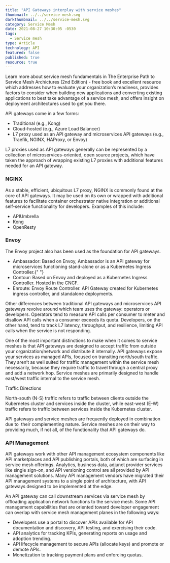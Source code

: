 ```yaml
---
title: "API Gateways interplay with service meshes"
thumbnail: ../../service-mesh.svg
darkthumbnail: ../../service-mesh.svg
category: Service Mesh
date: 2021-08-27 10:30:05 -0530
tags:
  - Service mesh
type: Article
technology: API
featured: false
published: true
resource: true
---
```



<ResourcesWrapper>
  <div className="intro">
    <p>Learn more about service mesh fundamentals in <Link className="blog" to="/learn/service-mesh-books/the-enterprise-path-to-service-mesh-architectures-2nd-edition">The Enterprise Path to Service Mesh Archictures (2nd Edition)</Link> -  free book and excellent resource which addresses how to evaluate your organization’s readiness, provides factors to consider when building new applications and converting existing applications to best take advantage of a service mesh, and offers insight on deployment architectures used to get you there.</p>
  </div>

<p>API gateways come in a few forms:</p>
<ul>
  <li>Traditional (e.g., Kong)</li>
  <li>Cloud-hosted (e.g., Azure Load Balancer)</li>
  <li>
    L7 proxy used as an API gateway and microservices API gateways (e.g., Traefik, NGINX, HAProxy,
    or Envoy)
  </li>
</ul>

<p>
  L7 proxies used as API gateways generally can be represented by a collection of
  microservices-oriented, open source projects, which have taken the approach of wrapping existing
  L7 proxies with additional features needed for an API gateway.
</p>

<h3>NGINX</h3>
<p>
  As a stable, efficient, ubiquitous L7 proxy, NGINX is commonly found at the core of API gateways.
  It may be used on its own or wrapped with additional features to facilitate container orchestrator
  native integration or additional self-service functionality for developers. Examples of this
  include:
</p>
<ul>
  <li>APIUmbrella</li>
  <li>Kong</li>
  <li>OpenResty</li>
</ul>

<h3>Envoy</h3>

<p>The Envoy project also has been used as the foundation for API gateways.</p>

<ul>
  <li>
    Ambassador: Based on Envoy, Ambassador is an API gateway for microservices functioning
    stand-alone or as a Kubernetes Ingress Controller.{" "}
  </li>
  <li>
    Contour: Based on Envoy and deployed as a Kubernetes Ingress Controller. Hosted in the CNCF.
  </li>
  <li>
    Enroute: Envoy Route Controller. API Gateway created for Kubernetes ingress controller, and
    standalone deployments.
  </li>
</ul>

<p>
  Other differences between traditional API gateways and microservices API gateways revolve around
  which team uses the gateway: operators or developers. Operators tend to measure API calls per
  consumer to meter and disallow API calls when a consumer exceeds its quota. Developers, on the
  other hand, tend to track L7 latency, throughput, and resilience, limiting API calls when the
  service is not responding.
</p>

<p>
  One of the most important distinctions to make when it comes to service meshes is that API
  gateways are designed to accept traffic from outside your organization/network and distribute it
  internally. API gateways expose your services as managed APIs, focused on transiting north/south
  traffic. They aren’t as well suited for traffic management within the service mesh necessarily,
  because they require traffic to travel through a central proxy and add a network hop. Service
  meshes are primarily designed to handle east/west traffic internal to the service mesh.
</p>

<div class="fact-left">
  Traffic Directions
  <p>
    North-south (N-S) traffic refers to traffic between clients outside the Kubernetes cluster and
    services inside the cluster, while east-west (E-W) traffic refers to traffic between services
    inside the Kubernetes cluster.
  </p>
</div>

<p>
  API gateways and service meshes are frequently deployed in combination due to  their complementing
  nature. Service meshes are on their way to providing much, if not all, of the functionality that
  API gateways do.
</p>

<h3>API Management</h3>

<p>
  API gateways work with other API management ecosystem components like API marketplaces and API
  publishing portals, both of which are surfacing in service mesh offerings. Analytics, business
  data, adjunct provider services like single sign-on, and API versioning control are all provided
  by API management solutions. Many API management vendors have migrated their API management
  systems to a single point of architecture, with API gateways designed to be implemented at the
  edge.
</p>

<p>
  An API gateway can call downstream services via service mesh by offloading application network
  functions to the service mesh. Some API management capabilities that are oriented toward developer
  engagement can overlap with service mesh management planes in the following ways:
</p>

<ul>
  <li>
    Developers use a portal to discover APIs available for API documentation and discovery, API
    testing, and exercising their code.
  </li>
  <li>API analytics for tracking KPIs, generating reports on usage and adoption trending.</li>
  <li>API lifecycle management to secure APIs (allocate keys) and promote or demote APIs.</li>
  <li>Monetization to tracking payment plans and enforcing quotas.</li>
</ul>

</ResourcesWrapper>
